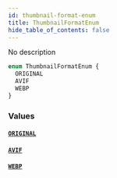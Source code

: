 ```yaml
---
id: thumbnail-format-enum
title: ThumbnailFormatEnum
hide_table_of_contents: false
---
```


No description

```graphql
enum ThumbnailFormatEnum {
  ORIGINAL
  AVIF
  WEBP
}
```

### Values

#### [`ORIGINAL`](#)

#### [`AVIF`](#)

#### [`WEBP`](#)
